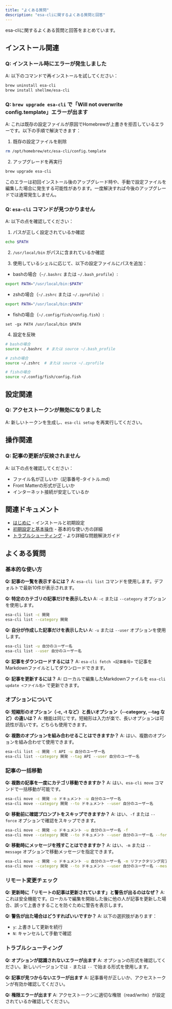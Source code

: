 ```yaml
---
title: "よくある質問"
description: "esa-cliに関するよくある質問と回答"
---
```


esa-cliに関するよくある質問と回答をまとめています。

## インストール関連

### Q: インストール時にエラーが発生しました
A: 以下のコマンドで再インストールを試してください：
```bash
brew uninstall esa-cli
brew install shellme/esa-cli
```

### Q: `brew upgrade esa-cli` で「Will not overwrite config.template」エラーが出ます
A: これは既存の設定ファイルが原因でHomebrewが上書きを拒否しているエラーです。以下の手順で解決できます：

1. 既存の設定ファイルを削除
```bash
rm /opt/homebrew/etc/esa-cli/config.template
```

2. アップグレードを再実行
```bash
brew upgrade esa-cli
```

このエラーは初回インストール後のアップグレード時や、手動で設定ファイルを編集した場合に発生する可能性があります。一度解決すれば今後のアップグレードでは通常発生しません。

### Q: `esa-cli` コマンドが見つかりません
A: 以下の点を確認してください：

1. パスが正しく設定されているか確認
```bash
echo $PATH
```

2. `/usr/local/bin` がパスに含まれているか確認

3. 使用しているシェルに応じて、以下の設定ファイルにパスを追加：

- bashの場合（`~/.bashrc` または `~/.bash_profile`）:
```bash
export PATH="/usr/local/bin:$PATH"
```

- zshの場合（`~/.zshrc` または `~/.zprofile`）:
```bash
export PATH="/usr/local/bin:$PATH"
```

- fishの場合（`~/.config/fish/config.fish`）:
```fish
set -gx PATH /usr/local/bin $PATH
```

4. 設定を反映
```bash
# bashの場合
source ~/.bashrc  # または source ~/.bash_profile

# zshの場合
source ~/.zshrc  # または source ~/.zprofile

# fishの場合
source ~/.config/fish/config.fish
```

## 設定関連

### Q: アクセストークンが無効になりました
A: 新しいトークンを生成し、`esa-cli setup` を再実行してください。

## 操作関連

### Q: 記事の更新が反映されません
A: 以下の点を確認してください：
- ファイル名が正しいか（記事番号-タイトル.md）
- Front Matterの形式が正しいか
- インターネット接続が安定しているか

## 関連ドキュメント

- [はじめに](/esa-cli/getting-started) - インストールと初期設定
- [初期設定と基本操作](/esa-cli/getting-started/first-steps) - 基本的な使い方の詳細
- [トラブルシューティング](/esa-cli/troubleshooting) - より詳細な問題解決ガイド

## よくある質問

### 基本的な使い方

**Q: 記事の一覧を表示するには？**
A: `esa-cli list` コマンドを使用します。デフォルトで最新10件が表示されます。

**Q: 特定のカテゴリの記事だけを表示したい**
A: `-c` または `--category` オプションを使用します。
```bash
esa-cli list -c 開発
esa-cli list --category 開発
```

**Q: 自分が作成した記事だけを表示したい**
A: `-u` または `--user` オプションを使用します。
```bash
esa-cli list -u 自分のユーザー名
esa-cli list --user 自分のユーザー名
```

**Q: 記事をダウンロードするには？**
A: `esa-cli fetch <記事番号>` で記事をMarkdownファイルとしてダウンロードできます。

**Q: 記事を更新するには？**
A: ローカルで編集したMarkdownファイルを `esa-cli update <ファイル名>` で更新できます。

### オプションについて

**Q: 短縮形のオプション（-c, -t など）と長いオプション（--category, --tag など）の違いは？**
A: 機能は同じです。短縮形は入力が楽で、長いオプションは可読性が高いです。どちらも使用できます。

**Q: 複数のオプションを組み合わせることはできますか？**
A: はい、複数のオプションを組み合わせて使用できます。
```bash
esa-cli list -c 開発 -t API -u 自分のユーザー名
esa-cli list --category 開発 --tag API --user 自分のユーザー名
```

### 記事の一括移動

**Q: 複数の記事を一度にカテゴリ移動できますか？**
A: はい、`esa-cli move` コマンドで一括移動が可能です。
```bash
esa-cli move -c 開発 -o ドキュメント -u 自分のユーザー名
esa-cli move --category 開発 --to ドキュメント --user 自分のユーザー名
```

**Q: 移動前に確認プロンプトをスキップできますか？**
A: はい、`-f` または `--force` オプションで確認をスキップできます。
```bash
esa-cli move -c 開発 -o ドキュメント -u 自分のユーザー名 -f
esa-cli move --category 開発 --to ドキュメント --user 自分のユーザー名 --force
```

**Q: 移動時にメッセージを残すことはできますか？**
A: はい、`-m` または `--message` オプションで移動メッセージを指定できます。
```bash
esa-cli move -c 開発 -o ドキュメント -u 自分のユーザー名 -m リファクタリング完了
esa-cli move --category 開発 --to ドキュメント --user 自分のユーザー名 --message リファクタリング完了
```

### リモート変更チェック

**Q: 更新時に「リモートの記事は更新されています」と警告が出るのはなぜ？**
A: これは安全機能です。ローカルで編集を開始した後に他の人が記事を更新した場合、誤って上書きすることを防ぐために警告を表示します。

**Q: 警告が出た場合はどうすればいいですか？**
A: 以下の選択肢があります：
- `y`: 上書きして更新を続行
- `N`: キャンセルして手動で確認

### トラブルシューティング

**Q: オプションが認識されないエラーが出ます**
A: オプションの形式を確認してください。新しいバージョンでは `-` または `--` で始まる形式を使用します。

**Q: 記事が見つからないエラーが出ます**
A: 記事番号が正しいか、アクセストークンが有効か確認してください。

**Q: 権限エラーが出ます**
A: アクセストークンに適切な権限（read/write）が設定されているか確認してください。 